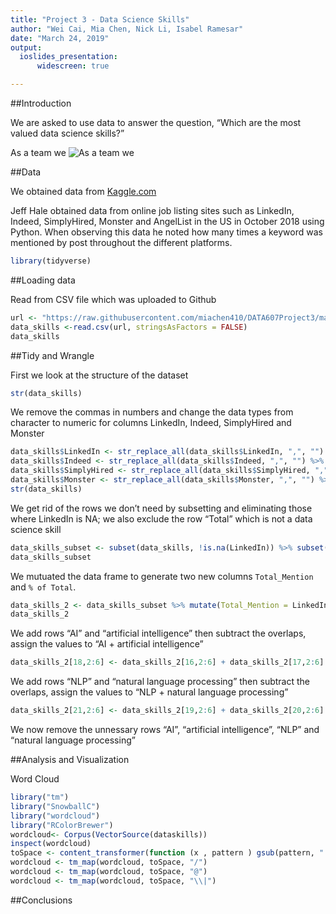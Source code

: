 ---
title: "Project 3 - Data Science Skills"
author: "Wei Cai, Mia Chen, Nick Li, Isabel Ramesar"
date: "March 24, 2019"
output: 
  ioslides_presentation:
      widescreen: true

---

##Introduction

We are asked to use data to answer the question, "Which are the most valued data science skills?"

As a team we
![As a team we](2019-03-20 09_16_30-Document1 - Word.png)

##Data

We obtained data from [Kaggle.com](https://www.kaggle.com/discdiver/the-most-in-demand-skills-for-data-scientists/) 

Jeff Hale obtained data from online job listing sites such as LinkedIn, Indeed, SimplyHired, Monster and AngelList in the US in October 2018 using Python. When observing this data he noted how many times a keyword was mentioned by post throughout the different platforms.

```{r}
library(tidyverse)
```

##Loading data

Read from CSV file which was uploaded to Github
```{r}
url <- "https://raw.githubusercontent.com/miachen410/DATA607Project3/master/DataSkills.csv"
data_skills <-read.csv(url, stringsAsFactors = FALSE)
data_skills
```

##Tidy and Wrangle

First we look at the structure of the dataset
```{r}
str(data_skills)
```

We remove the commas in numbers and change the data types from character to numeric for columns LinkedIn, Indeed, SimplyHired and Monster
```{r}
data_skills$LinkedIn <- str_replace_all(data_skills$LinkedIn, ",", "") %>% as.numeric()
data_skills$Indeed <- str_replace_all(data_skills$Indeed, ",", "") %>% as.numeric()
data_skills$SimplyHired <- str_replace_all(data_skills$SimplyHired, ",", "") %>% as.numeric()
data_skills$Monster <- str_replace_all(data_skills$Monster, ",", "") %>% as.numeric()
str(data_skills)
```

We get rid of the rows we don't need by subsetting and eliminating those where LinkedIn is NA; we also exclude the row "Total" which is not a data science skill
```{r}
data_skills_subset <- subset(data_skills, !is.na(LinkedIn)) %>% subset(!Keyword == "Total")
data_skills_subset
```

We mutuated the data frame to generate two new columns `Total_Mention` and `% of Total`.
```{r}
data_skills_2 <- data_skills_subset %>% mutate(Total_Mention = LinkedIn + Indeed + SimplyHired + Monster) 
data_skills_2
```

We add rows "AI" and "artificial intelligence" then subtract the overlaps, assign the values to "AI + artificial intelligence"
```{r}
data_skills_2[18,2:6] <- data_skills_2[16,2:6] + data_skills_2[17,2:6] - data_skills_2[18,2:6]
```

We add rows "NLP" and "natural language processing" then subtract the overlaps, assign the values to "NLP + natural language processing"
```{r}
data_skills_2[21,2:6] <- data_skills_2[19,2:6] + data_skills_2[20,2:6] - data_skills_2[21,2:6]
```

We now remove the unnessary rows "AI", "artificial intelligence", "NLP" and "natural language processing"


##Analysis and Visualization

Word Cloud
```{r eval=FALSE}
library("tm")
library("SnowballC")
library("wordcloud")
library("RColorBrewer")
wordcloud<- Corpus(VectorSource(dataskills))
inspect(wordcloud)
toSpace <- content_transformer(function (x , pattern ) gsub(pattern, " ", x))
wordcloud <- tm_map(wordcloud, toSpace, "/")
wordcloud <- tm_map(wordcloud, toSpace, "@")
wordcloud <- tm_map(wordcloud, toSpace, "\\|")
```

##Conclusions


